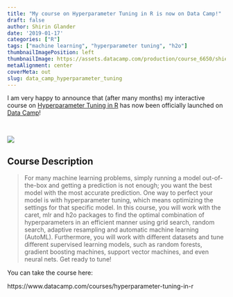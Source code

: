 ```yaml
---
title: "My course on Hyperparameter Tuning in R is now on Data Camp!"
draft: false
author: Shirin Glander
date: '2019-01-17'
categories: ["R"]
tags: ["machine learning", "hyperparameter tuning", "h2o"]
thumbnailImagePosition: left
thumbnailImage: https://assets.datacamp.com/production/course_6650/shields/original/shield_image_course_6650_20190104-13-b6ny51?1546619228
metaAlignment: center
coverMeta: out
slug: data_camp_hyperparameter_tuning
---
```


I am very happy to announce that (after many months) my interactive course on [Hyperparameter Tuning in R](https://www.datacamp.com/courses/hyperparameter-tuning-in-r) has now been officially launched on [Data Camp](https://www.datacamp.com)!

<br>

![](https://assets.datacamp.com/production/course_6650/shields/original/shield_image_course_6650_20190104-13-b6ny51?1546619228)

## Course Description

> For many machine learning problems, simply running a model out-of-the-box and getting a prediction is not enough; you want the best model with the most accurate prediction. One way to perfect your model is with hyperparameter tuning, which means optimizing the settings for that specific model. In this course, you will work with the caret, mlr and h2o packages to find the optimal combination of hyperparameters in an efficient manner using grid search, random search, adaptive resampling and automatic machine learning (AutoML). Furthermore, you will work with different datasets and tune different supervised learning models, such as random forests, gradient boosting machines, support vector machines, and even neural nets. Get ready to tune!

You can take the course here: 

https://www.datacamp.com/courses/hyperparameter-tuning-in-r